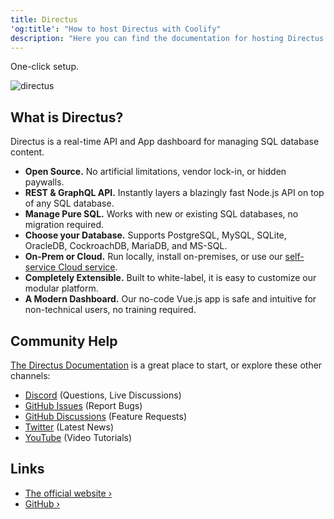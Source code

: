 ```yaml
---
title: Directus
'og:title': "How to host Directus with Coolify"
description: "Here you can find the documentation for hosting Directus with Coolify."
---
```


<Check>One-click setup.</Check>

![directus](https://user-images.githubusercontent.com/522079/158864859-0fbeae62-9d7a-4619-b35e-f8fa5f68e0c8.png)

## What is Directus?
Directus is a real-time API and App dashboard for managing SQL database content.

- **Open Source.** No artificial limitations, vendor lock-in, or hidden paywalls.
- **REST & GraphQL API.** Instantly layers a blazingly fast Node.js API on top of any SQL database.
- **Manage Pure SQL.** Works with new or existing SQL databases, no migration required.
- **Choose your Database.** Supports PostgreSQL, MySQL, SQLite, OracleDB, CockroachDB, MariaDB, and MS-SQL.
- **On-Prem or Cloud.** Run locally, install on-premises, or use our
  [self-service Cloud service](https://directus.io/pricing).
- **Completely Extensible.** Built to white-label, it is easy to customize our modular platform.
- **A Modern Dashboard.** Our no-code Vue.js app is safe and intuitive for non-technical users, no training required.

## Community Help

[The Directus Documentation](https://docs.directus.io) is a great place to start, or explore these other channels:

- [Discord](https://directus.chat) (Questions, Live Discussions)
- [GitHub Issues](https://github.com/directus/directus/issues) (Report Bugs)
- [GitHub Discussions](https://github.com/directus/directus/discussions) (Feature Requests)
- [Twitter](https://twitter.com/directus) (Latest News)
- [YouTube](https://www.youtube.com/c/DirectusVideos/featured) (Video Tutorials)

## Links
- [The official website ›](https://directus.io)
- [GitHub ›](https://github.com/directus/directus)